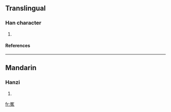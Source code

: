 ==Translingual==
===Han character===
{{Han char|rn=46|rad=山|as=12|sn=15|four=|canj=山人土火 (UOGF), X山人土火 (XUOGF)}}
# {{defn|Han|sort=山12}}
====References====
{{Han ref|kx=0320.131|dkj=08468|hdz=10798.060|uh=5DA3|ud=23971}}
----
==Mandarin==
===Hanzi===
{{cmn-hanzi|pin=[[qiáo]] ([[qiao2]])|wg=ch'iao<sup>2</sup>}}
# {{defn|Mandarin}}

[[fr:嶣]]
